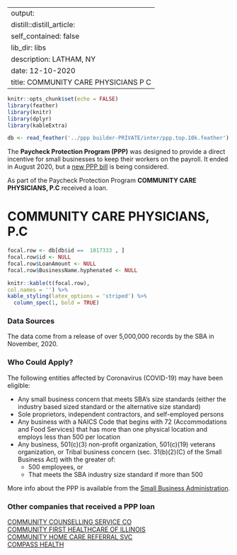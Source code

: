 
---
output:
  distill::distill_article:
    self_contained: false
    lib_dir: libs
description: LATHAM, NY 
date: 12-10-2020
title: COMMUNITY CARE PHYSICIANS P C 
---




```r
knitr::opts_chunk$set(echo = FALSE)
library(feather)
library(knitr)
library(dplyr)
library(kableExtra)

db <- read_feather('../ppp builder-PRIVATE/inter/ppp.top.10k.feather')

```



The **Paycheck Protection Program (PPP)** was designed to provide a direct incentive for small businesses to keep their workers on the payroll. It ended in August 2020, but a [new PPP bill](https://thehill.com/policy/finance/529092-bipartisan-support-for-new-ppp-loans-gains-momentum-in-congress) is being considered.

As part of the Paycheck Protection Program **COMMUNITY CARE PHYSICIANS, P.C** received a loan.


# COMMUNITY CARE PHYSICIANS, P.C 

```r
focal.row <- db[db$id ==  1017333 , ]
focal.row$id <- NULL
focal.row$LoanAmount <- NULL
focal.row$BusinessName.hyphenated <- NULL

knitr::kable(t(focal.row), 
col.names = '') %>%
kable_styling(latex_options = 'striped') %>%
  column_spec(1, bold = TRUE)


```

### Data Sources

The data come from a release of over 5,000,000 records by the SBA in November, 2020.


### Who Could Apply?

The following entities affected by Coronavirus (COVID-19) may have been eligible:

+ Any small business concern that meets SBA’s size standards (either the industry based sized standard or the alternative size standard)
+ Sole proprietors, independent contractors, and self-employed persons
+ Any business with a NAICS Code that begins with 72 (Accommodations and Food Services) that has more than one physical location and employs less than 500 per location
+ Any business, 501(c)(3) non-profit organization, 501(c)(19) veterans organization, or Tribal business concern (sec. 31(b)(2)(C) of the Small Business Act) with the greater of:
  + 500 employees, or 
  + That meets the SBA industry size standard if more than 500


More info about the PPP is available from the [Small Business Administration](https://www.sba.gov/funding-programs/loans/coronavirus-relief-options/paycheck-protection-program).

 
### Other companies that received a PPP loan 
   
 [COMMUNITY COUNSELLING SERVICE CO](/Paycheck-Protection-Program/1017786-COMMUNITY-COUNSELLING-SERVICE-CO) <br> [COMMUNITY FIRST HEALTHCARE OF ILLINOIS](/Paycheck-Protection-Program/1018088-COMMUNITY-FIRST-HEALTHCARE-OF-ILLINOIS) <br> [COMMUNITY HOME CARE REFERRAL SVC](/Paycheck-Protection-Program/1018476-COMMUNITY-HOME-CARE-REFERRAL-SVC) <br> [COMPASS HEALTH](/Paycheck-Protection-Program/1021090-COMPASS-HEALTH) <br>